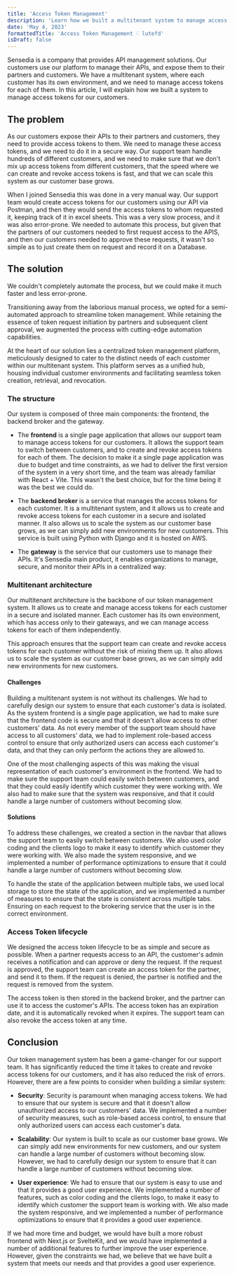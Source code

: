```yaml
---
title: 'Access Token Management'
description: 'Learn how we built a multitenant system to manage access tokens for our customers.'
date: 'May 4, 2023'
formattedTitle: 'Access Token Management ⁖ lutefd'
isDraft: false
---
```


Sensedia is a company that provides API management solutions. Our customers use our platform to manage their APIs, and expose them to their partners and customers. We have a multitenant system, where each customer has its own environment, and we need to manage access tokens for each of them. In this article, I will explain how we built a system to manage access tokens for our customers.

## The problem

As our customers expose their APIs to their partners and customers, they need to provide access tokens to them. We need to manage these access tokens, and we need to do it in a secure way. Our support team handle hundreds of different customers, and we need to make sure that we don't mix up access tokens from different customers, that the speed where we can create and revoke access tokens is fast, and that we can scale this system as our customer base grows.

When I joined Sensedia this was done in a very manual way. Our support team would create access tokens for our customers using our API via Postman, and then they would send the access tokens to whom requested it, keeping track of it in excel sheets. This was a very slow process, and it was also error-prone. We needed to automate this process, but given that the partners of our customers needed to first request access to the APIS, and then our customers needed to approve these requests, it wasn't so simple as to just create them on request and record it on a Database.

## The solution

We couldn't completely automate the process, but we could make it much faster and less error-prone.

Transitioning away from the laborious manual process, we opted for a semi-automated approach to streamline token management. While retaining the essence of token request initiation by partners and subsequent client approval, we augmented the process with cutting-edge automation capabilities.

At the heart of our solution lies a centralized token management platform, meticulously designed to cater to the distinct needs of each customer within our multitenant system. This platform serves as a unified hub, housing individual customer environments and facilitating seamless token creation, retrieval, and revocation.

### The structure

Our system is composed of three main components: the frontend, the backend broker and the gateway.

-   The **frontend** is a single page application that allows our support team to manage access tokens for our customers. It allows the support team to switch between customers, and to create and revoke access tokens for each of them. The decision to make it a single page application was due to budget and time constraints, as we had to deliver the first version of the system in a very short time, and the team was already familiar with React + Vite. This wasn't the best choice, but for the time being it was the best we could do.

-   The **backend broker** is a service that manages the access tokens for each customer. It is a multitenant system, and it allows us to create and revoke access tokens for each customer in a secure and isolated manner. It also allows us to scale the system as our customer base grows, as we can simply add new environments for new customers. This service is built using Python with Django and it is hosted on AWS.

-   The **gateway** is the service that our customers use to manage their APIs. It's Sensedia main product, it enables organizations to manage, secure, and monitor their APIs in a centralized way.

### Multitenant architecture

Our multitenant architecture is the backbone of our token management system. It allows us to create and manage access tokens for each customer in a secure and isolated manner. Each customer has its own environment, which has access only to their gateways, and we can manage access tokens for each of them independently.

This approach ensures that the support team can create and revoke access tokens for each customer without the risk of mixing them up. It also allows us to scale the system as our customer base grows, as we can simply add new environments for new customers.

#### Challenges

Building a multitenant system is not without its challenges. We had to carefully design our system to ensure that each customer's data is isolated. As the system frontend is a single page application, we had to make sure that the frontend code is secure and that it doesn't allow access to other customers' data. As not every member of the support team should have access to all customers' data, we had to implement role-based access control to ensure that only authorized users can access each customer's data, and that they can only perform the actions they are allowed to.

One of the most challenging aspects of this was making the visual representation of each customer's environment in the frontend. We had to make sure the support team could easily switch between customers, and that they could easily identify which customer they were working with.
We also had to make sure that the system was responsive, and that it could handle a large number of customers without becoming slow.

#### Solutions

To address these challenges, we created a section in the navbar that allows the support team to easily switch between customers. We also used color coding and the clients logo to make it easy to identify which customer they were working with. We also made the system responsive, and we implemented a number of performance optimizations to ensure that it could handle a large number of customers without becoming slow.

To handle the state of the application between multiple tabs, we used local storage to store the state of the application, and we implemented a number of measures to ensure that the state is consistent across multiple tabs. Ensuring on each request to the brokering service that the user is in the correct environment.

### Access Token lifecycle

We designed the access token lifecycle to be as simple and secure as possible. When a partner requests access to an API, the customer's admin receives a notification and can approve or deny the request. If the request is approved, the support team can create an access token for the partner, and send it to them. If the request is denied, the partner is notified and the request is removed from the system.

The access token is then stored in the backend broker, and the partner can use it to access the customer's APIs. The access token has an expiration date, and it is automatically revoked when it expires. The support team can also revoke the access token at any time.

## Conclusion

Our token management system has been a game-changer for our support team. It has significantly reduced the time it takes to create and revoke access tokens for our customers, and it has also reduced the risk of errors. However, there are a few points to consider when building a similar system:

-   **Security**: Security is paramount when managing access tokens. We had to ensure that our system is secure and that it doesn't allow unauthorized access to our customers' data. We implemented a number of security measures, such as role-based access control, to ensure that only authorized users can access each customer's data.

-   **Scalability**: Our system is built to scale as our customer base grows. We can simply add new environments for new customers, and our system can handle a large number of customers without becoming slow. However, we had to carefully design our system to ensure that it can handle a large number of customers without becoming slow.

-   **User experience**: We had to ensure that our system is easy to use and that it provides a good user experience. We implemented a number of features, such as color coding and the clients logo, to make it easy to identify which customer the support team is working with. We also made the system responsive, and we implemented a number of performance optimizations to ensure that it provides a good user experience.

If we had more time and budget, we would have built a more robust frontend with Next.js or SvelteKit, and we would have implemented a number of additional features to further improve the user experience. However, given the constraints we had, we believe that we have built a system that meets our needs and that provides a good user experience.
